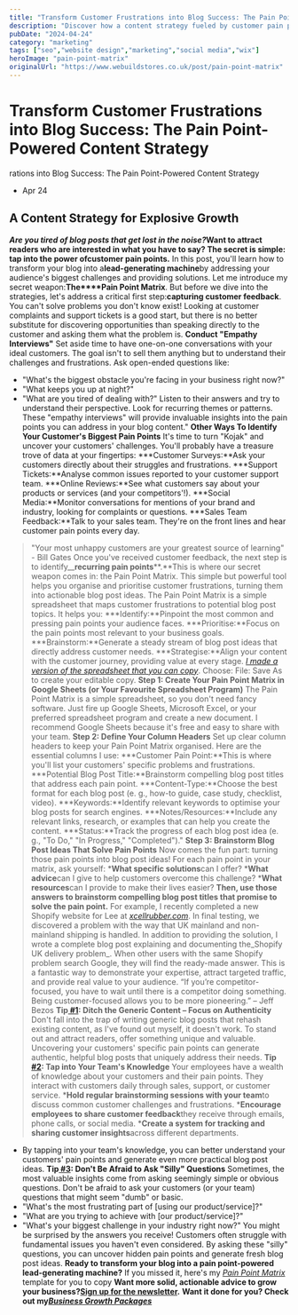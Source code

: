 ```yaml
---
title: "Transform Customer Frustrations into Blog Success: The Pain Point-Powered Content Strategy"
description: "Discover how a content strategy fueled by customer pain points can transform your blog into a lead-generating machine. Master content strategy now!"
pubDate: "2024-04-24"
category: "marketing"
tags: ["seo","website design","marketing","social media","wix"]
heroImage: "pain-point-matrix"
originalUrl: "https://www.webuildstores.co.uk/post/pain-point-matrix"
---
```



# Transform Customer Frustrations into Blog Success: The Pain Point-Powered Content Strategy

<BlogHeroImage src={heroImage} alt="Transform Customer Frustrations into Blog Success: The Pain Point-Powered Content Strategy" />

rations into Blog Success: The Pain Point-Powered Content Strategy
 * Apr 24
## A Content Strategy for Explosive Growth
**_Are you tired of blog posts that get lost in the noise?_**Want to attract readers who are interested in what you have to say? The secret is simple: tap into the power of**customer pain points.**
In this post, you'll learn how to transform your blog into a**lead-generating machine**by addressing your audience's biggest challenges and providing solutions. Let me introduce my secret weapon:**The****Pain Point Matrix**.
But before we dive into the strategies, let's address a critical first step:**capturing customer feedback**. You can't solve problems you don't know exist!
Looking at customer complaints and support tickets is a good start, but there is no better substitute for discovering opportunities than speaking directly to the customer and asking them what the problem is.
**Conduct "Empathy Interviews"**
Set aside time to have one-on-one conversations with your ideal customers. The goal isn't to sell them anything but to understand their challenges and frustrations. Ask open-ended questions like:
 * "What's the biggest obstacle you're facing in your business right now?"
 * "What keeps you up at night?"
 * "What are you tired of dealing with?"
Listen to their answers and try to understand their perspective. Look for recurring themes or patterns. These "empathy interviews" will provide invaluable insights into the pain points you can address in your blog content."
**Other Ways To Identify Your Customer's Biggest Pain Points**
It's time to turn "Kojak" and uncover your customers' challenges. You'll probably have a treasure trove of data at your fingertips:
 ***Customer Surveys:**Ask your customers directly about their struggles and frustrations.
 ***Support Tickets:**Analyse common issues reported to your customer support team.
 ***Online Reviews:**See what customers say about your products or services (and your competitors'!).
 ***Social Media:**Monitor conversations for mentions of your brand and industry, looking for complaints or questions.
 ***Sales Team Feedback:**Talk to your sales team. They're on the front lines and hear customer pain points every day.
> "Your most unhappy customers are your greatest source of learning" - Bill Gates
Once you've received customer feedback, the next step is to identify__**recurring pain points****.**This is where our secret weapon comes in: the Pain Point Matrix. This simple but powerful tool helps you organise and prioritise customer frustrations, turning them into actionable blog post ideas.
The Pain Point Matrix is a simple spreadsheet that maps customer frustrations to potential blog post topics. It helps you:
 ***Identify:**Pinpoint the most common and pressing pain points your audience faces.
 ***Prioritise:**Focus on the pain points most relevant to your business goals.
 ***Brainstorm:**Generate a steady stream of blog post ideas that directly address customer needs.
 ***Strategise:**Align your content with the customer journey, providing value at every stage.
[_I made a version of the spreadsheet that you can copy_](https://docs.google.com/spreadsheets/d/1vg9Ijr2cJN2_rbWtyYqDVySBwJnMe6-nygJUXycJHvE/edit?usp=sharing). Choose: File: Save As to create your editable copy.
**Step 1: Create Your Pain Point Matrix in Google Sheets (or Your Favourite Spreadsheet Program)**
The Pain Point Matrix is a simple spreadsheet, so you don't need fancy software. Just fire up Google Sheets, Microsoft Excel, or your preferred spreadsheet program and create a new document. I recommend Google Sheets because it's free and easy to share with your team.
**Step 2: Define Your Column Headers**
Set up clear column headers to keep your Pain Point Matrix organised. Here are the essential columns I use:
 ***Customer Pain Point:**This is where you'll list your customers' specific problems and frustrations.
 ***Potential Blog Post Title:**Brainstorm compelling blog post titles that address each pain point.
 ***Content-Type:**Choose the best format for each blog post (e. g., how-to guide, case study, checklist, video).
 ***Keywords:**Identify relevant keywords to optimise your blog posts for search engines.
 ***Notes/Resources:**Include any relevant links, research, or examples that can help you create the content.
 ***Status:**Track the progress of each blog post idea (e. g., "To Do," "In Progress," "Completed")."
**Step 3: Brainstorm Blog Post Ideas That Solve Pain Points**
Now comes the fun part: turning those pain points into blog post ideas! For each pain point in your matrix, ask yourself:
 ***What specific solutions**can I offer?
 ***What advice**can I give to help customers overcome this challenge?
 ***What resources**can I provide to make their lives easier?
**Then, use those answers to brainstorm compelling blog post titles that promise to solve the pain point.**
For example, I recently completed a new Shopify website for Lee at [_xcellrubber.com_](http://xcellrubber.com). In final testing, we discovered a problem with the way that UK mainland and non-mainland shipping is handled.
In addition to providing the solution, I wrote a complete blog post explaining and documenting the_Shopify UK delivery problem_. When other users with the same Shopify problem search Google, they will find the ready-made answer.
This is a fantastic way to demonstrate your expertise, attract targeted traffic, and provide real value to your audience.
> “If you’re competitor-focused, you have to wait until there is a competitor doing something. Being customer-focused allows you to be more pioneering.” – Jeff Bezos
**Tip[ #1](https://www.webuildstores.co.uk/blog/hashtags/1): Ditch the Generic Content – Focus on Authenticity**
Don't fall into the trap of writing generic blog posts that rehash existing content, as I've found out myself, it doesn't work. To stand out and attract readers, offer something unique and valuable.
Uncovering your customers' specific pain points can generate authentic, helpful blog posts that uniquely address their needs.
**Tip[ #2](https://www.webuildstores.co.uk/blog/hashtags/2): Tap into Your Team's Knowledge**
Your employees have a wealth of knowledge about your customers and their pain points. They interact with customers daily through sales, support, or customer service.
 ***Hold regular brainstorming sessions with your team**to discuss common customer challenges and frustrations.
 ***Encourage employees to share customer feedback**they receive through emails, phone calls, or social media.
 ***Create a system for tracking and sharing customer insights**across different departments.
 * By tapping into your team's knowledge, you can better understand your customers' pain points and generate even more practical blog post ideas.
**Tip[ #3](https://www.webuildstores.co.uk/blog/hashtags/3): Don't Be Afraid to Ask "Silly" Questions**
Sometimes, the most valuable insights come from asking seemingly simple or obvious questions. Don't be afraid to ask your customers (or your team) questions that might seem "dumb" or basic.
 * "What's the most frustrating part of [using our product/service]?"
 * "What are you trying to achieve with [our product/service]?"
 * "What's your biggest challenge in your industry right now?"
You might be surprised by the answers you receive! Customers often struggle with fundamental issues you haven't even considered. By asking these "silly" questions, you can uncover hidden pain points and generate fresh blog post ideas.
**Ready to transform your blog into a pain point-powered lead-generating machine?**
If you missed it, here's my [_Pain Point Matrix_](https://docs.google.com/spreadsheets/d/1vg9Ijr2cJN2_rbWtyYqDVySBwJnMe6-nygJUXycJHvE/edit?usp=sharing) template for you to copy
**Want more solid, actionable advice to grow your business?**[**Sign up for the newsletter**](https://webuildstores.co.uk/#newsletter)**.**
**Want it done for you? Check out my**[**_Business Growth Packages_**](https://www.webuildstores.co.uk/new-home-page)
